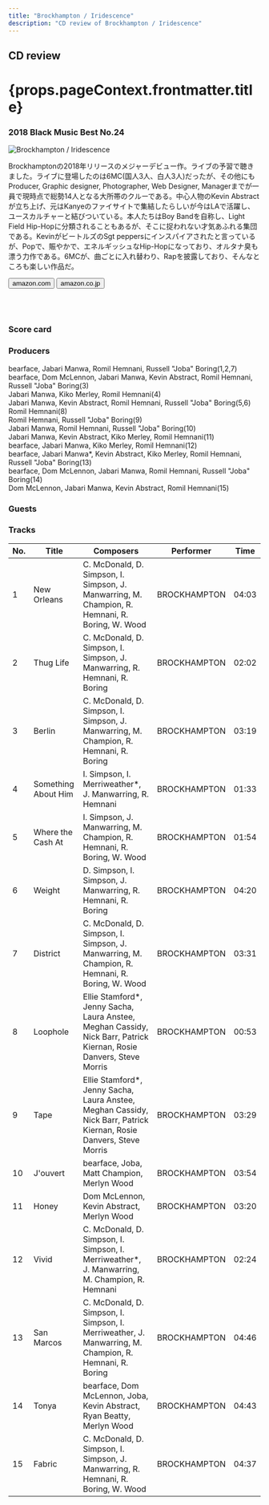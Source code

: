 ```yaml
---
title: "Brockhampton / Iridescence"
description: "CD review of Brockhampton / Iridescence"
---
```





<h2>CD review</h2>
<h1 className="h1--no--margin">{props.pageContext.frontmatter.title}</h1>
<h3><Link to="/best50/2018/">2018 Black Music Best No.24</Link></h3>

<Row  className="image-card-group">
	<Column colMd={"4"} colLg={"4"} noGutterMdLeft="">
       <ImageCard>

![Brockhampton / Iridescence](../../images/cd/brockhampton1L.jpg) 

</ImageCard>
	</Column>
	<Column colMd={"8"} colLg={"8"} noGutterMdLeft="">
	<p>
	Brockhamptonの2018年リリースのメジャーデビュー作。ライブの予習で聴きました。ライブに登場したのは6MC(国人3人、白人3人)だったが、その他にもProducer, Graphic designer, Photographer, Web Designer, Managerまでが一員で現時点で総勢14人となる大所帯のクルーである。中心人物のKevin Abstractが立ち上げ、元はKanyeのファイサイトで集結したらしいが今はLAで活躍し、ユースカルチャーと結びついている。本人たちはBoy Bandを自称し、Light Field Hip-Hopに分類されることもあるが、そこに捉われない才気あふれる集団である。KevinがビートルズのSgt peppersにインスパイアされたと言っているが、Popで、賑やかで、エネルギッシュなHip-Hopになっており、オルタナ臭も漂う力作である。6MCが、曲ごとに入れ替わり、Rapを披露しており、そんなところも楽しい作品だ。
	</p>
	<div>
	  <Button href="https://amzn.to/2UKsqBn" kind="primary" size="small" renderIcon={ArrowUpRight24}>
      amazon.com
      </Button>
      <Button href="https://amzn.to/2YFje2c" kind="secondary" size="small" renderIcon={ArrowUpRight24}>
      amazon.co.jp
      </Button>
	</div>
	<a style="display:inline-block;overflow:hidden;background:url(https://linkmaker.itunes.apple.com/ja-jp/lockup.svg?releaseDate=2018-09-21&kind=album&bubble=apple_music&style=mono-black) no-repeat;width:180px;height:45px;" href="https://geo.music.apple.com/jp/album/iridescence/1436535889?mt=1&app=music&ls=1&at=11lcug"></a>
	<a style="display:inline-block;overflow:hidden;background:url(https://linkmaker.itunes.apple.com/ja-jp/badge-lrg.svg?releaseDate=2018-09-21&kind=album&bubble=itunes_music) no-repeat;width:140px;height:41px;" href="https://geo.music.apple.com/jp/album/iridescence/1436535889?app=itunes&at=11lcug"></a>
	</Column>
</Row>
<Row >
	<Column colMd={"4"} colLg={"4"} noGutterMdLeft="">
<div>
    <h3>Score card</h3>
	<SliderJS1 value="2" />
    <SliderJS2 value="2" />
	<SliderJS3 value="2" />
    <SliderJS4 value="8" />
</div>
</Column>
<Column colMd={"8"} colLg={"8"} noGutterMdLeft="">
<div>
<h3>Producers</h3>
<p>
bearface, Jabari Manwa, Romil Hemnani, Russell "Joba" Boring(1,2,7)
<br/>bearface, Dom McLennon, Jabari Manwa, Kevin Abstract, Romil Hemnani, Russell "Joba" Boring(3)
<br/>Jabari Manwa, Kiko Merley, Romil Hemnani(4)
<br/>Jabari Manwa, Kevin Abstract, Romil Hemnani, Russell "Joba" Boring(5,6)
<br/>Romil Hemnani(8)
<br/>Romil Hemnani, Russell "Joba" Boring(9)
<br/>Jabari Manwa, Romil Hemnani, Russell "Joba" Boring(10)
<br/>Jabari Manwa, Kevin Abstract, Kiko Merley, Romil Hemnani(11)
<br/>bearface, Jabari Manwa, Kiko Merley, Romil Hemnani(12)
<br/>bearface, Jabari Manwa*, Kevin Abstract, Kiko Merley, Romil Hemnani, Russell "Joba" Boring(13)
<br/>bearface, Dom McLennon, Jabari Manwa, Romil Hemnani, Russell "Joba" Boring(14)
<br/>Dom McLennon, Jabari Manwa, Kevin Abstract, Romil Hemnani(15)
</p>
<h3>Guests</h3>
<p>
</p>
</div>
</Column>
</Row>

<h3>Tracks</h3>

| No. |	 Title              |	 Composers                                                                                                         | Performer    |	Time  |
| --- |	------------------- | -------------------------------------------------------------------------------------------------------------------- | ------------ |	----- |
| 1	  |	New Orleans        	|  C. McDonald, D. Simpson, I. Simpson, J. Manwarring, M. Champion, R. Hemnani, R. Boring, W. Wood                     | BROCKHAMPTON |	04:03 |
| 2	  |	Thug Life          	|  C. McDonald, D. Simpson, I. Simpson, J. Manwarring, R. Hemnani, R. Boring                                           | BROCKHAMPTON |	02:02 |
| 3	  |	Berlin             	|  C. McDonald, D. Simpson, I. Simpson, J. Manwarring, M. Champion, R. Hemnani, R. Boring                              | BROCKHAMPTON |	03:19 |
| 4	  |	Something About Him	|  I. Simpson, I. Merriweather*, J. Manwarring, R. Hemnani                                                             | BROCKHAMPTON |	01:33 |
| 5	  |	Where the Cash At  	|  I. Simpson, J. Manwarring, M. Champion, R. Hemnani, R. Boring, W. Wood                                              | BROCKHAMPTON |	01:54 |
| 6	  |	Weight             	|  D. Simpson, I. Simpson, J. Manwarring, R. Hemnani, R. Boring                                                        | BROCKHAMPTON |	04:20 |
| 7	  |	District           	|  C. McDonald, D. Simpson, I. Simpson, J. Manwarring, M. Champion, R. Hemnani, R. Boring, W. Wood                     | BROCKHAMPTON |	03:31 |
| 8	  |	Loophole           	|  Ellie Stamford*, Jenny Sacha, Laura Anstee, Meghan Cassidy, Nick Barr, Patrick Kiernan, Rosie Danvers, Steve Morris | BROCKHAMPTON |	00:53 |
| 9	  |	Tape               	|  Ellie Stamford*, Jenny Sacha, Laura Anstee, Meghan Cassidy, Nick Barr, Patrick Kiernan, Rosie Danvers, Steve Morris | BROCKHAMPTON |	03:29 |
| 10  |	J'ouvert           	|  bearface, Joba, Matt Champion, Merlyn Wood                                                                          | BROCKHAMPTON |	03:54 |
| 11  |	Honey              	|  Dom McLennon, Kevin Abstract, Merlyn Wood                                                                           | BROCKHAMPTON |	03:20 |
| 12  |	Vivid              	|  C. McDonald, D. Simpson, I. Simpson, I. Merriweather*, J. Manwarring, M. Champion, R. Hemnani                       | BROCKHAMPTON |	02:24 |
| 13  |	San Marcos         	|  C. McDonald, D. Simpson, I. Simpson, I. Merriweather, J. Manwarring, M. Champion, R. Hemnani, R. Boring             | BROCKHAMPTON |	04:46 |
| 14  |	Tonya              	|  bearface, Dom McLennon, Joba, Kevin Abstract, Ryan Beatty, Merlyn Wood                                              | BROCKHAMPTON |	04:43 |
| 15  |	Fabric             	|  C. McDonald, D. Simpson, I. Simpson, J. Manwarring, R. Hemnani, R. Boring, W. Wood                                  | BROCKHAMPTON |	04:37 |
